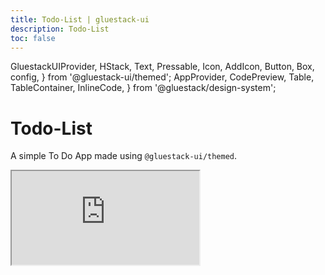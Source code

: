 ```yaml
---
title: Todo-List | gluestack-ui
description: Todo-List
toc: false
---
```


  GluestackUIProvider,
  HStack,
  Text,
  Pressable,
  Icon,
  AddIcon,
  Button,
  Box,
  config,
} from '@gluestack-ui/themed';
  AppProvider,
  CodePreview,
  Table,
  TableContainer,
  InlineCode,
} from '@gluestack/design-system';

<script async src="https://snack.expo.dev/embed.js"></script>

<Meta title="Resources/Todo-List" />

# Todo-List

A simple To Do App made using `@gluestack-ui/themed`.

<iframe
  src="https://snack.expo.dev/embedded/@gluestack/gluestack-ui-todos-example?iframeId=mv6tjd6wte&preview=true&platform=web&theme=dark"
  style={{ width: '70vw', height: '50vh', border: '0px' }}
/>

<br />
